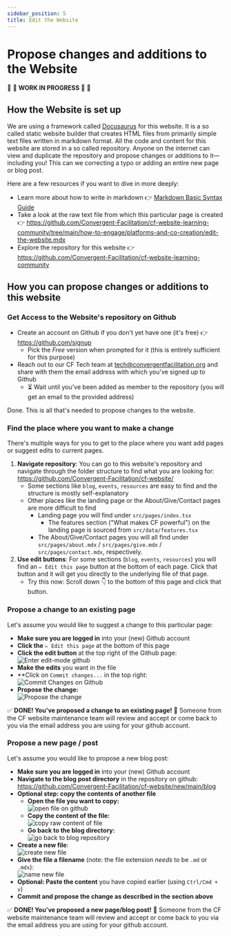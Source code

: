 ```yaml
---
sidebar_position: 5
title: Edit the Website
---
```


# Propose changes and additions to the Website

:construction: :seedling: **WORK IN PROGRESS**  :seedling: :construction:

## How the Website is set up

We are using a framework called [Docusaurus](https://docusaurus.io) for this website. It is a so called static website builder that creates HTML files from primarily simple text files written in markdown format. All the code and content for this website are stored in a so called repository. Anyone on the internet can view and duplicate the repository and propose changes or additions to it—including you! This can we correcting a typo or adding an entire new page or blog post.


Here are a few resources if you want to dive in more deeply:
- Learn more about how to write in markdown :point_right: [Markdown Basic Syntax Guide](https://www.markdownguide.org/basic-syntax/)
- Take a look at the raw text file from which this particular page is created :point_right: https://github.com/Convergent-Facilitation/cf-website-learning-community/tree/main/how-to-engage/platforms-and-co-creation/edit-the-website.mdx
- Explore the repository for this website :point_right: https://github.com/Convergent-Facilitation/cf-website-learning-community

## How you can propose changes or additions to this website

### Get Access to the Website's repository on Github 

- Create an account on Github if you don't yet have one (it's free) :point_right: https://github.com/signup
	- Pick the *Free* version when prompted for it (this is entirely sufficient for this purpose)
- Reach out to our CF Tech team at tech@convergentfacilitation.org and share with them the email address with which you've signed up to Github
	- :hourglass_flowing_sand: Wait until you've been added as member to the repository (you will get an email to the provided address)

Done. This is all that's needed to propose changes to the website.


### Find the place where you want to make a change

There's multiple ways for you to get to the place where you want add pages or suggest edits to current pages.

1. **Navigate repository**: You can go to this website's repository and navigate through the folder structure to find what you are looking for: https://github.com/Convergent-Facilitation/cf-website/
	- Some sections like `blog`, `events`, `resources` are easy to find and the structure is mostly self-explanatory
	- Other places like the landing page or the About/Give/Contact pages are more difficult to find
		- Landing page you will find under `src/pages/index.tsx`
			- The features section ("What makes CF powerful") on the landing page is sourced from `src/data/features.tsx`
		- The About/Give/Contact pages you will all find under `src/pages/about.mdx` / `src/pages/give.mdx` / `src/pages/contact.mdx`, respectively.
2. **Use edit buttons**: For some sections (`blog`, `events`, `resources`) you will find an `✏ Edit this page` button at the bottom of each page. Click that button and it will get you directly to the underlying file of that page.
	- Try this now: Scroll down :point_down: to the bottom of this page and click that button.

### Propose a change to an existing page

Let's assume you would like to suggest a change to this particular page:
- **Make sure you are logged in** into your (new) Github account
- **Click the** `✏ Edit this page` at the bottom of this page 
- **Click the edit button** at the top right of the Github page: 
 	![Enter edit-mode github](/img/enter-edit-mode-github.png)
- **Make the edits** you want in the file
- **Click on `Commit changes...` in the top right:  
	![Commit Changes on Github](/img/commit-changes-github.png)
- **Propose the change:**  
	![Propose the change](/img/propose-changes-through-new-branch-github.png)

:white_check_mark: **DONE! You've proposed a change to an existing page!** :tada: Someone from the CF website maintenance team will review and accept or come back to you via the email address you are using for your github account.

### Propose a new page / post

Let's assume you would like to propose a new blog post:
- **Make sure you are logged in** into your (new) Github account
- **Navigate to the blog post directory** in the repository on github: https://github.com/Convergent-Facilitation/cf-website/new/main/blog
- **Optional step: copy the contents of another file**  
	- **Open the file you want to copy:**   
	 ![open file on github](/img/open-existing-post-github.png)
	- **Copy the content of the file:**   
	 ![copy raw content of file](/img/copy-raw-file-github.png)
	- **Go back to the blog directory:**  
	 ![go back to blog repository](/img/go-back-to-blog-dir-github.png)
- **Create a new file**:  
	 ![create new file](/img/add-new-file-github.png)
- **Give the file a filename** (note: the file extension *needs* to be `.md` or `.mdx`):     
	 ![name new file](/img/name-new-file-github.png)
- **Optional: Paste the content** you have copied earlier (using `Ctrl/Cmd + v`)
- **Commit and propose the change as described in the section above**


:white_check_mark: **DONE! You've proposed a new page/blog post!** :tada: Someone from the CF website maintenance team will review and accept or come back to you via the email address you are using for your github account.
	


